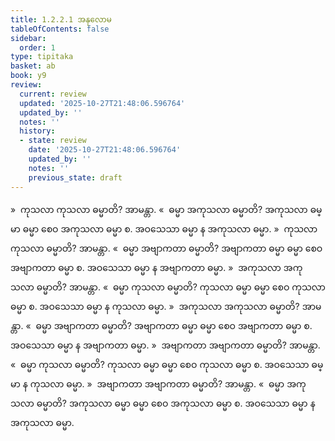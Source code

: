 ```yaml
---
title: 1.2.2.1 အနုလောမ
tableOfContents: false
sidebar:
  order: 1
type: tipitaka
basket: ab
book: y9
review:
  current: review
  updated: '2025-10-27T21:48:06.596764'
  updated_by: ''
  notes: ''
  history:
  - state: review
    date: '2025-10-27T21:48:06.596764'
    updated_by: ''
    notes: ''
    previous_state: draft
---
```



<ReviewStatus review={frontmatter.review} showDetails={true} />

<HypothesisAnnotation frontmatter={frontmatter} />

<DynamicBreadcrumb />

<Division number="19" book="y9" e="ch" v="35" p="4">

<Paragraph number="87" book="y9">
»  ကုသလာ ကုသလာ ဓမ္မာတိ? အာမန္တာ.
</Paragraph>

<Paragraph number="88" book="y9">
«  ဓမ္မာ အကုသလာ ဓမ္မာတိ?
</Paragraph>

<Paragraph number="89" book="y9">
အကုသလာ ဓမ္မာ ဓမ္မာ စေဝ အကုသလာ ဓမ္မာ စ. အဝသေသာ ဓမ္မာ န အကုသလာ ဓမ္မာ.
</Paragraph>

<Paragraph number="90" book="y9">
»  ကုသလာ ကုသလာ ဓမ္မာတိ? အာမန္တာ.
</Paragraph>

<Paragraph number="91" book="y9">
«  ဓမ္မာ အဗျာကတာ ဓမ္မာတိ?
</Paragraph>

<Paragraph number="92" book="y9">
အဗျာကတာ ဓမ္မာ ဓမ္မာ စေဝ အဗျာကတာ ဓမ္မာ စ. အဝသေသာ ဓမ္မာ န အဗျာကတာ ဓမ္မာ.
</Paragraph>

</Division>
<Division number="20" book="y9" e="ch" v="35" p="4">

<Paragraph number="93" book="y9">
»  အကုသလာ အကုသလာ ဓမ္မာတိ? အာမန္တာ.
</Paragraph>

<Paragraph number="94" book="y9">
«  ဓမ္မာ ကုသလာ ဓမ္မာတိ?
</Paragraph>

<Paragraph number="95" book="y9">
ကုသလာ ဓမ္မာ ဓမ္မာ စေဝ ကုသလာ ဓမ္မာ စ. အဝသေသာ ဓမ္မာ န ကုသလာ ဓမ္မာ.
</Paragraph>

<Paragraph number="96" book="y9">
»  အကုသလာ အကုသလာ ဓမ္မာတိ? အာမန္တာ.
</Paragraph>

<Paragraph number="97" book="y9">
«  ဓမ္မာ အဗျာကတာ ဓမ္မာတိ?
</Paragraph>

<Paragraph number="98" book="y9">
အဗျာကတာ ဓမ္မာ ဓမ္မာ စေဝ အဗျာကတာ ဓမ္မာ စ. အဝသေသာ ဓမ္မာ န အဗျာကတာ ဓမ္မာ.
</Paragraph>

</Division>
<Division number="21" book="y9" e="ch" v="35" p="5">

<Paragraph number="99" book="y9">
»  အဗျာကတာ အဗျာကတာ ဓမ္မာတိ? အာမန္တာ.
</Paragraph>

<Paragraph number="100" book="y9">
«  ဓမ္မာ ကုသလာ ဓမ္မာတိ?
</Paragraph>

<Paragraph number="101" book="y9">
ကုသလာ ဓမ္မာ ဓမ္မာ စေဝ ကုသလာ ဓမ္မာ စ. အဝသေသာ ဓမ္မာ န ကုသလာ ဓမ္မာ.
</Paragraph>

<Paragraph number="102" book="y9">
»  အဗျာကတာ အဗျာကတာ ဓမ္မာတိ? အာမန္တာ.
</Paragraph>

<Paragraph number="103" book="y9">
«  ဓမ္မာ အကုသလာ ဓမ္မာတိ?
</Paragraph>

<Paragraph number="104" book="y9">
အကုသလာ ဓမ္မာ ဓမ္မာ စေဝ အကုသလာ ဓမ္မာ စ. အဝသေသာ ဓမ္မာ န အကုသလာ ဓမ္မာ.
</Paragraph>
</Division>